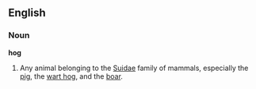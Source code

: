 ==English==
===Noun===
'''hog'''
#Any animal belonging to the [[Suidae]] family of mammals, especially the [[pig]], the [[wart hog]], and the [[boar]].